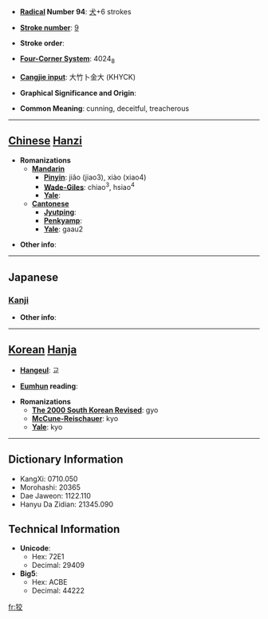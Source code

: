 * '''[[Wiktionary:Chinese radical index| Radical]] Number 94''': [[Wiktionary:Chinese radical index 犬|犬]]+6 strokes

* '''[[Wiktionary:Chinese total strokes index|Stroke number]]''': [[Wiktionary:Chinese total strokes index 9|9]]

* '''Stroke order''': 

* '''[[Wiktionary:Chinese four corner index|Four-Corner System]]''': 4024<sub>8</sub>

* '''[[Wiktionary:Chinese Cangjie index|Cangjie input]]''': 大竹卜金大 (KHYCK)

* '''Graphical Significance and Origin''': 

* '''Common Meaning''': cunning, deceitful, treacherous

----

== [[Chinese]] [[Hanzi]] ==

* '''Romanizations'''
** '''[[Mandarin]]'''
*** '''[[Pinyin]]''': jiǎo (jiao3), xiào (xiao4)
*** '''[[Wade-Giles]]''': chiao<sup>3</sup>, hsiao<sup>4</sup>
*** '''[[Yale]]''': 
** '''[[Cantonese]]'''
*** '''[[Jyutping]]''':
*** '''[[Penkyamp]]''': 
*** '''[[Yale]]''': gaau2

* '''Other info''': 

----

==Japanese==
===[[Kanji]]===
{{kanji|on readings=[[こう]] (kō), [[きょう]] (kyō)
|kun readings=[[ずるい]] (zurui), [[わるがしこ]] (warugashiko)
}}

* '''Other info''':  

----

== [[Korean]] [[Hanja]] ==

* '''[[Hangeul]]''': 교

* '''[[Eumhun]] reading''': 

* '''Romanizations'''
** '''[[The 2000 South Korean Revised Romanization|The 2000 South Korean Revised]]''': gyo
** '''[[McCune-Reischauer]]''': kyo
** '''[[Yale]]''': kyo

----

== Dictionary Information ==

* KangXi: 0710.050
* Morohashi: 20365
* Dae Jaweon: 1122.110
* Hanyu Da Zidian: 21345.090

== Technical Information ==

* '''Unicode''':
** Hex: 72E1
** Decimal: 29409
* '''Big5''':
** Hex: ACBE
** Decimal: 44222

[[fr:狡]]
